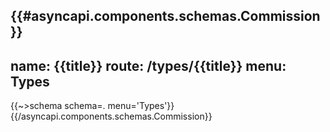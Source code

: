 {{#asyncapi.components.schemas.Commission}}
---
name: {{title}}
route: /types/{{title}}
menu: Types
---
{{~>schema schema=. menu='Types'}}
{{/asyncapi.components.schemas.Commission}}